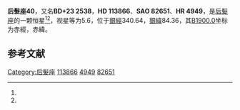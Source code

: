 {{Starbox begin
| name = 后髮座40
}}
{{Starbox observe
| epoch = [[J2000.0|J2000.0]]
| constell = [[后髮座|后髮座]]<ref name=SIMBAD>{{cite web
 | url=http://simbad.u-strasbg.fr/simbad/sim-id?Ident=HR+4949
 | title=Pulsating variable Star
 | publisher=Centre de Données astronomiques de Strasbourg
 | work=SIMBAD
 | accessdate=2012-07-13
 | archive-date=2019-08-16
 | archive-url=https://web.archive.org/web/20190816120557/http://simbad.u-strasbg.fr/simbad/sim-id?Ident=HR+4949
 | dead-url=no
 }}</ref><ref name=DATA>{{cite web
 | url=http://vizier.u-strasbg.fr/viz-bin/VizieR-5?-out.add=.&-source=5050&-corr=PK=HR&-out.max=9999&HR=4949
 | title=VizieR Detailed Page
 | accessdate=2012-07-13
 | archive-date=2016-03-04
 | archive-url=https://web.archive.org/web/20160304233223/http://vizier.u-strasbg.fr/viz-bin/VizieR-5?-out.add=.&-source=5050&-corr=PK=HR&-out.max=9999&HR=4949
 | dead-url=no
 }}</ref>
| 星官 = 
| ra = {{RA|13|6|22.6}}<ref name=SIMBAD /><ref name=DATA />
| dec = {{DEC|+22|36|58}}<ref name=SIMBAD /><ref name=DATA />
| appmag_v = 5.6<ref name=SIMBAD /><ref name=DATA />
}}
{{Starbox character
| class = M5III<ref name=SIMBAD /><ref name=DATA />
| b-v = 1.59<ref name=SIMBAD /><ref name=DATA />
| u-b = 1.63<ref name=SIMBAD /><ref name=DATA />
| r-i = 1.81<ref name=SIMBAD /><ref name=DATA />
| variable = 
}}
{{Starbox astrometry
| radial_v = 1.63
| prop_mo_ra = -5
| parallax = 0.045
| p_error = 
}}
{{Starbox catalog
| names =BD+23 2538，[[SAO星表|SAO]] 82651，[[HD星表|HD]] 113866，[[HR星表|HR]] 4949}}
{{Starbox reference |Simbad=HR+4949}}
{{Starbox end}}

'''后髮座40'''，又名'''BD+23 2538'''，'''HD 113866'''、'''SAO 82651'''、'''HR 4949'''，是[[后髮座|后髮座]]的一颗恒星<ref name=SIMBAD /><ref name=DATA />，视星等为5.6，位于[[銀道座標系|銀經]]340.64，[[銀道座標系|銀緯]]84.36，其[[B1900.0|B1900.0]]坐标为赤經{{RA|13|1|30.5}}，赤緯{{DEC|+23|84.36|10}}。

== 参考文献 ==
{{reflist}}

{{star-stub}}

{{后髮座恒星}}
[[Category:后髮座|Category:后髮座]]
[[Category:HD和HDE天體|113866]]
[[Category:HR天體|4949]]
[[Category:SAO天體|82651]]